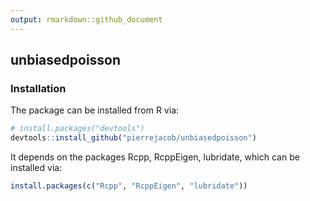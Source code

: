 ```yaml
---
output: rmarkdown::github_document
---
```



## unbiasedpoisson

### Installation

The package can be installed from R via:
```r
# install.packages("devtools")
devtools::install_github("pierrejacob/unbiasedpoisson")
```

It depends on the packages Rcpp, RcppEigen, lubridate, which can be installed via:
```r
install.packages(c("Rcpp", "RcppEigen", "lubridate"))
```

